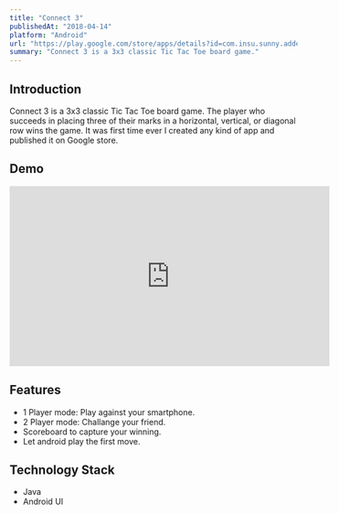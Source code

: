```yaml
---
title: "Connect 3"
publishedAt: "2018-04-14"
platform: "Android"
url: "https://play.google.com/store/apps/details?id=com.insu.sunny.addeatrepeat"
summary: "Connect 3 is a 3x3 classic Tic Tac Toe board game."
---
```


## Introduction

Connect 3 is a 3x3 classic Tic Tac Toe board game. The player who succeeds in placing three of their marks in a horizontal, vertical, or diagonal row wins the game. It was first time ever I created any kind of app and published it on Google store.

## Demo

<iframe width="560" height="315" src="https://www.youtube.com/embed/Vd955qsbJ9w" title="YouTube video player" frameborder="0" allow="accelerometer; autoplay; clipboard-write; encrypted-media; gyroscope; picture-in-picture" allowfullscreen></iframe>

## Features

- 1 Player mode: Play against your smartphone.
- 2 Player mode: Challange your friend.
- Scoreboard to capture your winning.
- Let android play the first move.

## Technology Stack

- Java
- Android UI
